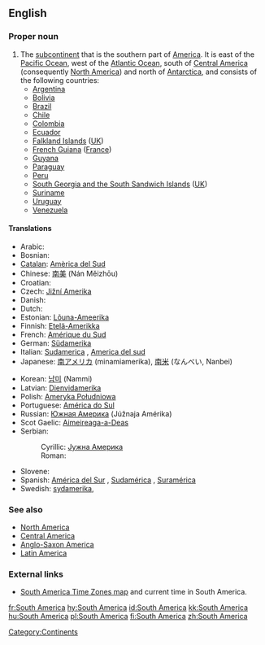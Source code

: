 {{wikipedia}}
==English==

===Proper noun===
{{en-proper noun|sg=[[South]] [[America]]}}

# The [[subcontinent]] that is the southern part of [[America]].  It is east of the [[Pacific Ocean]], west of the [[Atlantic Ocean]], south of [[Central America]] (consequently [[North America]]) and north of [[Antarctica]], and consists of the following countries:
#*[[Argentina]]
#*[[Bolivia]]
#*[[Brazil]]
#*[[Chile]]
#*[[Colombia]]
#*[[Ecuador]]
#*[[Falkland Islands]] ([[UK]])
#*[[French Guiana]] ([[France]])
#*[[Guyana]]
#*[[Paraguay]]
#*[[Peru]]
#*[[South Georgia and the South Sandwich Islands]] ([[UK]])
#*[[Suriname]]
#*[[Uruguay]]
#*[[Venezuela]]

====Translations====
{{trans-top|continent that is the southern part of the Americas}}
*Arabic: {{ARchar|[[امريكا الجنوبية]]}} {{unicode|(’ámrika l-janubíyya)}} {{f}}
*Bosnian: {{t|bs|Južna Amerika|f}}
*[[Catalan]]: [[Amèrica del Sud]] {{f}}
*Chinese: [[南美]] (Nán Měizhōu)
*Croatian: {{t|hr|Južna Amerika|f}}
*Czech: [[Jižní Amerika]] {{f}}
*Danish: {{t|da|Sydamerika}}
*Dutch: {{t+|nl|Zuid-Amerika|n}}
*Estonian: [[Lõuna-Ameerika]]
*Finnish: [[Etelä-Amerikka]]
*French: [[Amérique du Sud]] {{f}}
*German: [[Südamerika]] {{n}}
*Italian: [[Sudamerica]] {{f}}, [[America del sud]] {{f}}
*Japanese: [[南アメリカ]] (minamiamerika), [[南米]] (なんべい, Nanbei)
{{trans-mid}}
*Korean: [[남미]] (Nammi)
*Latvian: [[Dienvidamerika]] {{f}}
*Polish: [[Ameryka Południowa]]
*Portuguese: [[América do Sul]] {{f}}
*Russian: [[Южная Америка]] {{f}} (Júžnaja Amérika)
*Scot Gaelic: [[Aimeireaga-a-Deas]] {{f}}
*Serbian:
*:Cyrillic: [[Јужна Америка]] {{f}}
*:Roman: {{t-|sr|Južna Amerika|f}}
*Slovene: {{t-|sl|Južna Amerika|f}}
*Spanish: [[América del Sur]] {{f}}, [[Sudamérica]] {{f}}, [[Suramérica]] {{f}}
*Swedish: [[sydamerika]], {{t|sv|Sydamerika|n}}
{{trans-bottom}}

===See also===
* [[North America]]
* [[Central America]]
* [[Anglo-Saxon America]]
* [[Latin America]]

===External links===
* [http://www.worldtimezone.com/time-south-america24.php South America Time Zones map] and current time in South America.

[[Category:Continents]]

[[fr:South America]]
[[hy:South America]]
[[id:South America]]
[[kk:South America]]
[[hu:South America]]
[[pl:South America]]
[[fi:South America]]
[[zh:South America]]